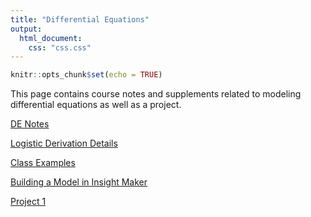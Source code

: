 ```yaml
---
title: "Differential Equations"
output:
  html_document:
    css: "css.css"
---
```


```r
knitr::opts_chunk$set(echo = TRUE)
```

This page contains course notes and supplements related to modeling differential equations as well as a project.

[DE Notes](https://drive.google.com/file/d/1qCGr1fBIFihseNLveiWglu2UDgOziQnl/view?usp=sharing)

[Logistic Derivation Details](https://drive.google.com/file/d/1puwd2cXDeeCygdFTAN5AXIRst50Eb51O/view?usp=sharing)

[Class Examples](https://docs.google.com/spreadsheets/d/1zENGbL9Coa7GBt6PXA2u1ZexoXnp5Wvr/edit?usp=sharing&ouid=101085786338866865565&rtpof=true&sd=true)

[Building a Model in Insight Maker](https://drive.google.com/file/d/1IzkN9Tsry2cNCdZyzbWjZtNCp485MnZ3/view?usp=sharing)

[Project 1](https://drive.google.com/file/d/1bd7SqwNG2klCzXtdHZYIurg4niQic9dM/view?usp=sharing)

